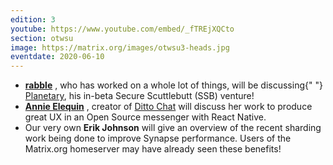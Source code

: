 ```yaml
---
edition: 3
youtube: https://www.youtube.com/embed/_fTREjXQCto
section: otwsu
image: https://matrix.org/images/otwsu3-heads.jpg
eventdate: 2020-06-10
---
```


* **[rabble](https://twitter.com/rabble)** , who has worked on a whole lot of things, will be discussing{" "} [Planetary](https://planetary.social), his in-beta Secure Scuttlebutt (SSB) venture!
* **[Annie Elequin](https://annie.elequin.io/)** , creator of [Ditto Chat](https://dittochat.org/) will discuss her work to produce great UX in an Open Source messenger with React Native.
* Our very own **Erik Johnson** will give an overview of the recent sharding work being done to improve Synapse performance. Users of the Matrix.org homeserver may have already seen these benefits!